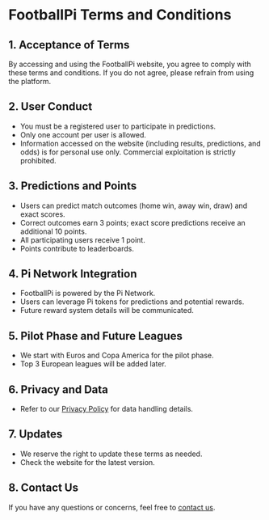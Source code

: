 # FootballPi Terms and Conditions

## 1. Acceptance of Terms

By accessing and using the FootballPi website, you agree to comply with these terms and conditions. If you do not agree, please refrain from using the platform.

## 2. User Conduct

- You must be a registered user to participate in predictions.
- Only one account per user is allowed.
- Information accessed on the website (including results, predictions, and odds) is for personal use only. Commercial exploitation is strictly prohibited.

## 3. Predictions and Points

- Users can predict match outcomes (home win, away win, draw) and exact scores.
- Correct outcomes earn 3 points; exact score predictions receive an additional 10 points.
- All participating users receive 1 point.
- Points contribute to leaderboards.

## 4. Pi Network Integration

- FootballPi is powered by the Pi Network.
- Users can leverage Pi tokens for predictions and potential rewards.
- Future reward system details will be communicated.

## 5. Pilot Phase and Future Leagues

- We start with Euros and Copa America for the pilot phase.
- Top 3 European leagues will be added later.

## 6. Privacy and Data

- Refer to our [Privacy Policy](/legal/privacy) for data handling details.

## 7. Updates

- We reserve the right to update these terms as needed.
- Check the website for the latest version.

## 8. Contact Us

If you have any questions or concerns, feel free to [contact us](/telegram).
